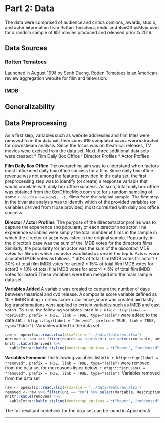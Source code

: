 # Part 2: Data
The data were comprised of audience and critics opinions, awards, studio, and actor information from Rotten Tomatoes, imdb, and BoxOfficeMojo.com for a random sample of 651 movies produced and released prior to 2016.

## Data Sources
### Rotten Tomatoes
Launched in August 1998 by Senh Duong, Rotten Tomatoes is an American review aggregation website for film and television.

### IMDB

## Generalizability

## Data Preprocessing
As a first step, variables such as website addresses and film titles were removed from the data set, then some 619 completed cases were extracted for downstream analysis. Since the focus was on theatrical releases, TV movies were excised from the data set. Next, three additional data sets were created:
* Film Daily Box Office
* Director Profiles
* Actor Profiles

**Film Daily Box Office**
The overarching aim was to understand which factors most influenced daily box office success for a film. Since daily box office revenue was not among the features provided in the data set, the first preprocessing step was to identify (or create) a response variable that would correlate with daily box office success. As such, total daily box office was obtained from the BoxOfficeMojo.com site for a random sampling of some `r round(nrow(mdb2), -1)` films from the original sample. The first step in the bivariate analysis was to identify which of the provided variables (or variables derived from those provided) most correlated with daily box office success.

**Director / Actor Profiles:**
The purpose of the director/actor profiles was to capture the experience and popularity of each director and actor. The experience variables were simply the total number of films in the sample in which the director or actor was listed in the original sample.  Popularity, in the director's case was the sum of the IMDB votes for the director's films.  Similarly, the popularity for an actor was the sum of the *allocated* IMDB votes for films in which the actor was listed as one of the top 5. Actors were allocated IMDB votes as follows:
* 40% of total film IMDB votes for actor1
* 30% of total film IMDB votes for actor2
* 15% of total film IMDB votes for actor3
* 10% of total film IMDB votes for actor4
* 5% of total film IMDB votes for actor5
These variables were then merged into the main sample data set.

**Variables Added**
A variable was created to capture the number of days between theatrical and dvd release. A composite score variable defined as 10 * IMDB Rating + critics score + audience_score was created and lastly, log transformations were applied to certain variables such as IMDB and cast votes. To sum, the following variables listed in `r kfigr::figr(label = "derived", prefix = TRUE, link = TRUE, type="Table")` were added to the data set.
`r kfigr::figr(label = "derived", prefix = TRUE, link = TRUE, type="Table")`: Variables added to the data set
```r
raw <- openxlsx::read.xlsx(xlsxFile = "../data/features.xlsx")
derived <- raw %>% filter(Source == "Derived") %>% select(Variable, Description) %>% arrange(Variable)
knitr::kable(derived) %>%
  kableExtra::kable_styling(bootstrap_options = c("hover", "condensed", "responsive"), full_width = T, position = "center")
```

**Variables Removed**
The following variables listed in `r kfigr::figr(label = "removed", prefix = TRUE, link = TRUE, type="Table")` were removed from the data set for the reasons listed below.
`r kfigr::figr(label = "removed", prefix = TRUE, link = TRUE, type="Table")`: Variables removed from the data set
```r
raw <- openxlsx::read.xlsx(xlsxFile = "../data/features.xlsx")
removed <- raw %>% filter(uni == "no") %>% select(Variable, Description, Rationale) %>% arrange(Variable)
knitr::kable(removed) %>%
  kableExtra::kable_styling(bootstrap_options = c("hover", "condensed", "responsive"), full_width = T, position = "center")
```

The full resultant codebook for the data set can be found in Appendix A

* * *
